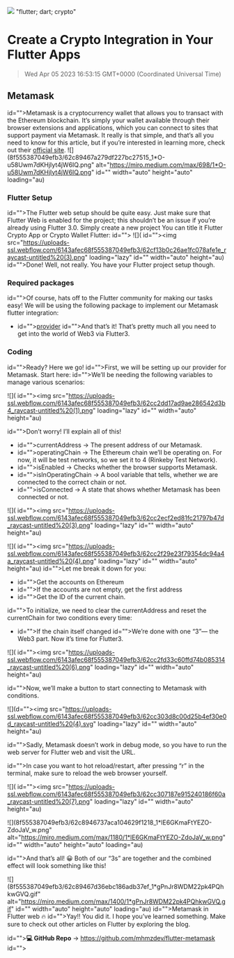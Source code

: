 ![](https://uploads-ssl.webflow.com/6143afec68f555387049efb3/62ed6373eb86d367268d59e3_flutter3.png)
"flutter; dart; crypto"
# Create a Crypto Integration in Your Flutter Apps
> Wed Apr 05 2023 16:53:15 GMT+0000 (Coordinated Universal Time)

## <strong id="">Metamask</strong>
id="">Metamask is a cryptocurrency wallet that allows you to transact with the Ethereum blockchain. It’s simply your wallet available through their browser extensions and applications, which you can connect to sites that support payment via Metamask. It really is that simple, and that’s all you need to know for this article, but if you’re interested in learning more, check out their <a href="https://metamask.io/" target="_blank" id="">official site</a>.
![](8f555387049efb3/62c89467a279df227bc27515_1*O-u58Uwm7dKHjIyt4jW6IQ.png" alt="https://miro.medium.com/max/698/1*O-u58Uwm7dKHjIyt4jW6IQ.png" id="" width="auto" height="auto" loading="au)

### <strong id="">Flutter Setup</strong>
id="">The Flutter web setup should be quite easy. Just make sure that Flutter Web is enabled for the project; this shouldn’t be an issue if you’re already using Flutter 3.0. Simply create a new project You can title it Flutter Crypto App or Crypto Wallet Flutter:
id="">‍
![]( id=""><img src="https://uploads-ssl.webflow.com/6143afec68f555387049efb3/62cf13b0c26ae1fc078afe1e_raycast-untitled%20(3).png" loading="lazy" id="" width="auto" height="au)
id="">Done! Well, not really. You have your Flutter project setup though.

### <strong id="">Required packages</strong>
id="">Of course, hats off to the Flutter community for making our tasks easy! We will be using the following package to implement our Metamask flutter integration:
- id=""><a href="https://pub.dev/packages/provider" target="_blank" id="">provider</a>
id="">And that’s it! That’s pretty much all you need to get into the world of Web3 via Flutter3.

### <strong id="">‍Coding</strong>
id="">Ready? Here we go!
id="">First, we will be setting up our provider for Metamask. Start here:
id="">We’ll be needing the following variables to manage various scenarios:

![]( id=""><img src="https://uploads-ssl.webflow.com/6143afec68f555387049efb3/62cc2dd17ad9ae286542d3b4_raycast-untitled%20(1).png" loading="lazy" id="" width="auto" height="au)

id="">Don’t worry! I’ll explain all of this!
- id="">currentAddress → The present address of our Metamask.
- id="">operatingChain → The Ethereum chain we’ll be operating on. For now, it will be test networks, so we set it to 4 (Rinkeby Test Network).
- id="">isEnabled → Checks whether the browser supports Metamask.
- id="">isInOperatingChain → A bool variable that tells, whether we are connected to the correct chain or not.
- id="">isConnected → A state that shows whether Metamask has been connected or not.

![]( id=""><img src="https://uploads-ssl.webflow.com/6143afec68f555387049efb3/62cc2ecf2ed81fc21797b47d_raycast-untitled%20(3).png" loading="lazy" id="" width="auto" height="au)

![]( id=""><img src="https://uploads-ssl.webflow.com/6143afec68f555387049efb3/62cc2f29e23f79354dc94a4a_raycast-untitled%20(4).png" loading="lazy" id="" width="auto" height="au)
id="">Let me break it down for you:
- id="">Get the accounts on Ethereum
- id="">If the accounts are not empty, get the first address
- id="">Get the ID of the current chain.

id="">To initialize, we need to clear the currentAddress and reset the currentChain for two conditions every time:
- id="">If the chain itself changed
id="">We’re done with one “3”— the Web3 part. Now it’s time for Flutter3.

![]( id=""><img src="https://uploads-ssl.webflow.com/6143afec68f555387049efb3/62cc2fd33c60ffd74b085314_raycast-untitled%20(6).png" loading="lazy" id="" width="auto" height="au)

id="">Now, we’ll make a button to start connecting to Metamask with conditions.

![](d=""><img src="https://uploads-ssl.webflow.com/6143afec68f555387049efb3/62cc303d8c00d25b4ef30e0d_raycast-untitled%20(4).svg" loading="lazy" id="" width="auto" height="au)

id="">Sadly, Metamask doesn’t work in debug mode, so you have to run the web server for Flutter web and visit the URL.

id="">In case you want to hot reload/restart, after pressing “r” in the terminal, make sure to reload the web browser yourself.

![]( id=""><img src="https://uploads-ssl.webflow.com/6143afec68f555387049efb3/62cc307187e915240186f60a_raycast-untitled%20(7).png" loading="lazy" id="" width="auto" height="au)

![](8f555387049efb3/62c8946737aca104629f1218_1*lE6GKmaFtYEZO-ZdoJaV_w.png" alt="https://miro.medium.com/max/1180/1*lE6GKmaFtYEZO-ZdoJaV_w.png" id="" width="auto" height="auto" loading="au)

id="">And that’s all! 😀 Both of our “3s” are together and the combined effect will look something like this!

![](8f555387049efb3/62c89467d36ebc186adb37ef_1*gPnJr8WDM22pk4PQhkwGVQ.gif" alt="https://miro.medium.com/max/1400/1*gPnJr8WDM22pk4PQhkwGVQ.gif" id="" width="auto" height="auto" loading="au)
id="">Metamask in Flutter web 🔥
id="">Yay!! You did it. I hope you’ve learned something. Make sure to check out other articles on Flutter by exploring the blog.

id=""><strong id="">💻 GitHub Repo</strong> → <a href="https://github.com/mhmzdev/flutter-metamask" target="_blank" id="">https://github.com/mhmzdev/flutter-metamask</a>
id="">‍
